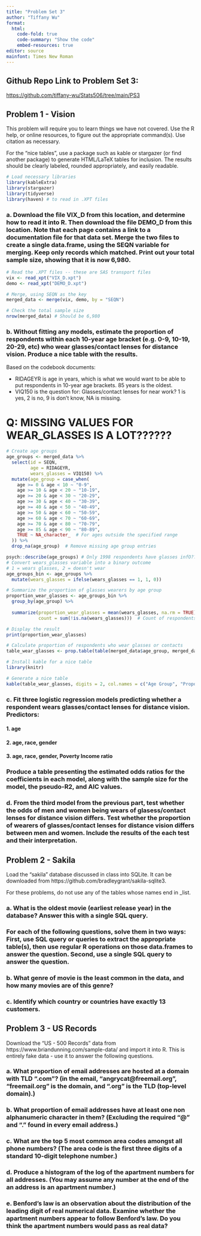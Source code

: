 ```yaml
---
title: "Problem Set 3"
author: "Tiffany Wu"
format: 
  html:
    code-fold: true
    code-summary: "Show the code"
    embed-resources: true
editor: source
mainfont: Times New Roman
---
```


## Github Repo Link to Problem Set 3:
[https://github.com/tiffany-wu/Stats506/tree/main/PS3](https://github.com/tiffany-wu/Stats506/tree/main/PS3) 



## Problem 1 - Vision

This problem will require you to learn things we have not covered. Use the R help, or online resources, to figure out the appropriate command(s). Use citation as necessary.

For the “nice tables”, use a package such as kable or stargazer (or find another package) to generate HTML/LaTeX tables for inclusion. The results should be clearly labeled, rounded appropriately, and easily readable.

```r
# Load necessary libraries
library(kableExtra)
library(stargazer)
library(tidyverse)
library(haven) # to read in .XPT files
```


### a. Download the file VIX_D from this location, and determine how to read it into R. Then download the file DEMO_D from this location. Note that each page contains a link to a documentation file for that data set. Merge the two files to create a single data.frame, using the SEQN variable for merging. Keep only records which matched. Print out your total sample size, showing that it is now 6,980.

```r
# Read the .XPT files -- these are SAS transport files
vix <- read_xpt("VIX_D.xpt")
demo <- read_xpt("DEMO_D.xpt")

# Merge, using SEQN as the key
merged_data <- merge(vix, demo, by = "SEQN")

# Check the total sample size
nrow(merged_data) # Should be 6,980
```

### b. Without fitting any models, estimate the proportion of respondents within each 10-year age bracket (e.g. 0-9, 10-19, 20-29, etc) who wear glasses/contact lenses for distance vision. Produce a nice table with the results.

Based on the codebook documents:

* RIDAGEYR is age in years, which is what we would want to be able to put respondents in 10-year age brackets. 85 years is the oldest.
* VIQ150 is the question for: Glasses/contact lenses for near work? 1 is yes, 2 is no, 9 is don't know, NA is missing.

# Q: MISSING VALUES FOR WEAR_GLASSES IS A LOT??????

```r
# Create age groups
age_groups <- merged_data %>%
  select(id = SEQN, 
         age = RIDAGEYR,
         wears_glasses = VIQ150) %>%
  mutate(age_group = case_when(
    age >= 0 & age < 10 ~ "0-9",
    age >= 10 & age < 20 ~ "10-19",
    age >= 20 & age < 30 ~ "20-29",
    age >= 30 & age < 40 ~ "30-39",
    age >= 40 & age < 50 ~ "40-49",
    age >= 50 & age < 60 ~ "50-59",
    age >= 60 & age < 70 ~ "60-69",
    age >= 70 & age < 80 ~ "70-79",
    age >= 85 & age < 90 ~ "80-89",
    TRUE ~ NA_character_  # For ages outside the specified range
  )) %>%
  drop_na(age_group)  # Remove missing age group entries

psych::describe(age_groups) # Only 1998	respondents have glasses infO??
# Convert wears_glasses variable into a binary outcome
# 1 = wears glasses, 2 = doesn't wear
age_groups_bin <- age_groups %>%
  mutate(wears_glasses = ifelse(wears_glasses == 1, 1, 0))

# Summarize the proportion of glasses wearers by age group
proportion_wear_glasses <- age_groups_bin %>%
  group_by(age_group) %>%
  
  summarize(proportion_wear_glasses = mean(wears_glasses, na.rm = TRUE),
            count = sum(!is.na(wears_glasses)))  # Count of respondents in each group

# Display the result
print(proportion_wear_glasses)

# Calculate proportion of respondents who wear glasses or contacts
table_wear_glasses <- prop.table(table(merged_data$age_group, merged_data$wear_glasses), 1)

# Install kable for a nice table
library(knitr)

# Generate a nice table
kable(table_wear_glasses, digits = 2, col.names = c("Age Group", "Proportion Wearing Glasses/Contacts"))
```


### c. Fit three logistic regression models predicting whether a respondent wears glasses/contact lenses for distance vision. Predictors:

#### 1. age
#### 2. age, race, gender
#### 3. age, race, gender, Poverty Income ratio

### Produce a table presenting the estimated odds ratios for the coefficients in each model, along with the sample size for the model, the pseudo-R2, and AIC values.

### d. From the third model from the previous part, test whether the odds of men and women being wears of glasess/contact lenses for distance vision differs. Test whether the proportion of wearers of glasses/contact lenses for distance vision differs between men and women. Include the results of the each test and their interpretation.

## Problem 2 - Sakila

Load the “sakila” database discussed in class into SQLite. It can be downloaded from https://github.com/bradleygrant/sakila-sqlite3.

For these problems, do not use any of the tables whose names end in _list.

### a. What is the oldest movie (earliest release year) in the database? Answer this with a single SQL query.


### For each of the following questions, solve them in two ways: First, use SQL query or queries to extract the appropriate table(s), then use regular R operations on those data.frames to answer the question. Second, use a single SQL query to answer the question.

### b. What genre of movie is the least common in the data, and how many movies are of this genre?

### c. Identify which country or countries have exactly 13 customers.

## Problem 3 - US Records

Download the “US - 500 Records” data from https://www.briandunning.com/sample-data/ and import it into R. This is entirely fake data - use it to answer the following questions.

### a. What proportion of email addresses are hosted at a domain with TLD “.com”? (in the email, “angrycat@freemail.org”, “freemail.org” is the domain, and “.org” is the TLD (top-level domain).)

### b. What proportion of email addresses have at least one non alphanumeric character in them? (Excluding the required “@” and “.” found in every email address.)

### c. What are the top 5 most common area codes amongst all phone numbers? (The area code is the first three digits of a standard 10-digit telephone number.)

### d. Produce a histogram of the log of the apartment numbers for all addresses. (You may assume any number at the end of the an address is an apartment number.)

### e. Benford’s law is an observation about the distribution of the leading digit of real numerical data. Examine whether the apartment numbers appear to follow Benford’s law. Do you think the apartment numbers would pass as real data?

